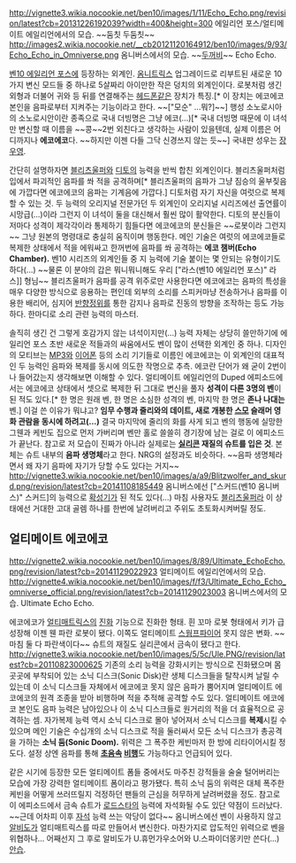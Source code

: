 http://vignette3.wikia.nocookie.net/ben10/images/1/11/Echo_Echo.png/revision/latest?cb=20131226192039?width=400&height=300 
에일리언 포스/얼티메이트 에일리언에서의 모습. ~~둠칫 두둠칫~~
http://images2.wikia.nocookie.net/__cb20121120164912/ben10/images/9/93/Echo_Echo_in_Omniverse.png
옴니버스에서의 모습. ~~[[두꺼비]]~~
Echo Echo.

[[벤10 에일리언 포스]]에 등장하는 외계인. 
[[옴니트릭스]] 업그레이드로 리부트된 새로운 10가지 변신 모드들 중 하나로 5살짜리 아이만한 작은 덩치의 외계인이다. 로봇처럼 생긴 외형과 더불어 귀와 등 뒤를 연결해주는 [[헤드폰]]같은 장치가 특징.[* 이 장치는 에코에코 본인을 음파로부터 지켜주는 기능이라고 한다. ~~["모순" ...뭐?]~~]
행성 소노로시아의 소노로시안이란 종족으로 국내 더빙명은 그냥 에코(...)[* 국내 더빙명 때문에 이 녀석만 변신할 때 이름을 ~~콩~~2번 외친다고 생각하는 사람이 있을텐데, 실제 이름은 어디까지나 '''에코에코'''다. ~~하지만 이젠 다들 그닥 신경쓰지 않는 듯~~] 국내판 성우는 [[장우영]]. 

간단히 설명하자면 [[블리츠울퍼]]와 [[디토]]의 능력을 반씩 합친 외계인이다. 블리츠울퍼처럼 입에서 파괴적인 음파를 쏴 적을 공격하며[* 블리츠울퍼의 음파가 그냥 짐승의 울부짖음에 가깝다면 에코에코의 음파는 기계음에 가깝다.] 디토처럼 자기 자신을 여럿으로 복제할 수 있는 것. 두 능력의 오리지널 전문가던 두 외계인이 오리지널 시리즈에선 출연률이 시망급(...)이라 그런지 이 녀석이 둘을 대신해서 훨씬 많이 활약한다. 디토의 분신들이 저마다 성격이 제각각이라 통제하기 힘들다면 에코에코의 분신들은 ~~로봇이라 그런지~~ 그냥 원본의 명령대로 충실히 움직이며 행동한다. 
메인 기술은 여럿의 에코에코들로 복제한 상태에서 적을 에워싸고 한꺼번에 음파를 쏴 공격하는 '''에코 챔버(Echo Chamber).''' 벤10 시리즈의 외계인들 중 지 능력에 기술 붙이는 몇 안되는 유형이기도 하다(...) ~~물론 이 분야의 갑은 뭐니뭐니해도 우리 ["라스(벤10 에일리언 포스)" 라스]] 형님~~
블리츠울퍼가 음파를 공격 위주로만 사용한다면 에코에코는 음파의 특성을 매우 다양한 방식으로 응용하는 편인데 외부의 소리를 스피커마냥 전송하거나 음파를 이용한 배리어, 심지어 [[반향정위]]를 통한 감지나 음파로 진동의 방향을 조작하는 등도 가능하다. 한마디로 소리 관련 능력의 마스터.

솔직히 생긴 건 그렇게 호감가지 않는 녀석이지만(...) 능력 자체는 상당히 쓸만하기에 에일리언 포스 초반 새로운 적들과의 싸움에서도 벤이 많이 선택한 외계인 중 하나. 디자인의 모티브는 [[MP3]]와 [[이어폰]] 등의 소리 기기들로 이름인 에코에코는 이 외계인의 대표적인 두 능력인 음파와 복제를 동시에 의도한 작명으로 추측. 에코란 단어가 왜 굳이 2번이나 들어갔는지 생각해보면 이해할 수 있다.
얼티메이트 에일리언의 Duped 에피소드에서는 에코에코 상태에서 셋으로 복제한 뒤 그대로 변신을 풀자 '''성격이 다른 3명의 벤'''이 된 적도 있다.[* 한 명은 원래 벤, 한 명은 소심한 성격의 벤, 마지막 한 명은 '''존나 나대는''' 벤.] 이걸 쓴 이유가 뭐냐고? '''임무 수행과 줄리와의 데이트, 새로 개봉한 [[스모]] 슬래머 영화 관람을 동시에 하려고(...)'''
결국 마지막에 줄리의 화를 사게 되고 벤의 행동에 실망한 그웬과 케빈도 집으로 먼저 가버리며 벤만 홀로 쓸쓸히 경기장에 남는 걸로 이 에피소드가 끝난다.
참고로 저 모습이 진짜가 아니라 실제로는 '''[[실리콘]] 재질의 슈트를 입은 것'''. 본체는 슈트 내부의 '''음파 생명체'''라고 한다. NRG의 설정과도 비슷하다. ~~음파 생명체라면서 왜 자기 음파에 자기가 당할 수도 있다는 거지~~
http://vignette3.wikia.nocookie.net/ben10/images/a/a9/Blitzwolfer_and_skurd.png/revision/latest?cb=20141108185449
옴니버스에선 ["스커드(벤10 옴니버스)" 스커드]의 능력으로 [[확성기]]가 된 적도 있다(...) 마침 사용자도 [[블리츠울퍼]]라 이 상태에선 거대한 고대 골렘 하나를 한번에 날려버리고 주위도 초토화시켜버릴 정도.
== 얼티메이트 에코에코 ==
http://vignette2.wikia.nocookie.net/ben10/images/8/89/Ultimate_EchoEcho.png/revision/latest?cb=20141129022923
얼티메이트 에일리언에서의 모습.
http://vignette4.wikia.nocookie.net/ben10/images/f/f3/Ultimate_Echo_Echo_omniverse_official.png/revision/latest?cb=20141129023003
옴니버스에서의 모습.
Ultimate Echo Echo.

에코에코가 [[얼티매트릭스]]의 [[진화]] 기능으로 진화한 형태.
흰 꼬마 로봇 형태에서 키가 급성장해 이젠 웬 파란 로봇이 됐다. 이쪽도 얼티메이트 [[스웜프파이어]] 못지 않은 변화. ~~마침 둘 다 파란색이다~~ 슈트의 재질도 실리콘에서 금속이 됐다고 한다.
http://vignette3.wikia.nocookie.net/ben10/images/5/5c/Ule.PNG/revision/latest?cb=20110823000625
기존의 소리 능력을 강화시키는 방식으로 진화됐으며 몸 곳곳에 부착되어 있는 소닉 디스크(Sonic Disk)란 생체 디스크들을 탈착시켜 날릴 수 있는데 이 소닉 디스크들 자체에서 에코에코 못지 않은 음파가 뿜어지며 얼티메이트 에코에코의 원격 조종을 받아 비행하며 적을 추적해 공격할 수도 있다. 얼티메이트 에코에코 본인도 음파 능력은 남아있으나 이 소닉 디스크들로 원거리의 적을 더 효율적으로 공격하는 셈.
자가복제 능력 역시 소닉 디스크로 몰아 넣어져서 소닉 디스크를 '''복제'''시킬 수 있으며 메인 기술은 수십개의 소닉 디스크로 적을 둘러싸서 모든 소닉 디스크가 총공격을 가하는 '''소닉 둠(Sonic Doom).''' 위력은 그 폭주한 케빈마저 한 방에 리타이어시킬 정도다.
설정 상엔 음파를 통해 '''[[초음속]] [[비행]]'''도 가능하다고 언급되어 있다.

같은 시기에 등장한 모든 얼티메이트 폼들 중에서도 마주친 강적들을 술술 털어버리는 모습에 가장 강력한 얼티메이트 폼이라고 평가됐다. 특히 소닉 둠의 위력은 대체 폭주한 케빈을 어떻게 쓰러뜨릴지 걱정하던 팬들의 근심을 허무하게 날려버렸을 정도. 참고로 이 에피소드에서 금속 슈트가 [[로드스타]]의 능력에 자석화될 수도 있단 약점이 드러났다. ~~근데 어차피 이후 [[자석]] 능력 쓰는 악당이 없다~~
옴니버스에선 벤이 사용하지 않고 [[알비도]]가 얼티매트릭스를 따로 만들어서 변신한다. 마찬가지로 압도적인 위력으로 벤을 위협하나... 어째선지 그 후로 알비도가 U.휴먼가우소어와 U.스파이더몽키만 쓴다(...) [[안습]].
